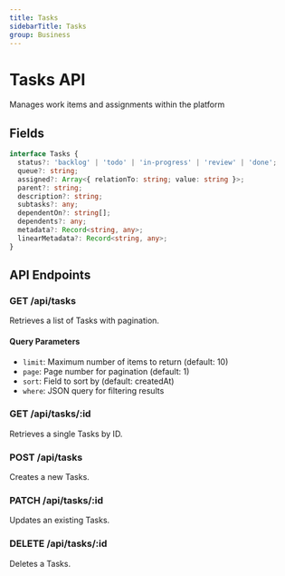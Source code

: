```yaml
---
title: Tasks
sidebarTitle: Tasks
group: Business
---
```



# Tasks API

Manages work items and assignments within the platform




## Fields

```typescript
interface Tasks {
  status?: 'backlog' | 'todo' | 'in-progress' | 'review' | 'done';
  queue?: string;
  assigned?: Array<{ relationTo: string; value: string }>;
  parent?: string;
  description?: string;
  subtasks?: any;
  dependentOn?: string[];
  dependents?: any;
  metadata?: Record<string, any>;
  linearMetadata?: Record<string, any>;
}
```




## API Endpoints

### GET /api/tasks
Retrieves a list of Tasks with pagination.

#### Query Parameters
- `limit`: Maximum number of items to return (default: 10)
- `page`: Page number for pagination (default: 1)
- `sort`: Field to sort by (default: createdAt)
- `where`: JSON query for filtering results

### GET /api/tasks/:id
Retrieves a single Tasks by ID.

### POST /api/tasks
Creates a new Tasks.

### PATCH /api/tasks/:id
Updates an existing Tasks.

### DELETE /api/tasks/:id
Deletes a Tasks.

